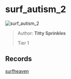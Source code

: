 
# surf_autism_2

![surf_autism_2](https://raw.githubusercontent.com/Sayt123/SurfMapPics/Maps-and-bonuses/csgo/surf_autism_2.jpg)

> Author: **Titty Sprinkles**
>
> Tier 1

## Records

[surfheaven](https://surfheaven.eu/map/surf_autism_2)
